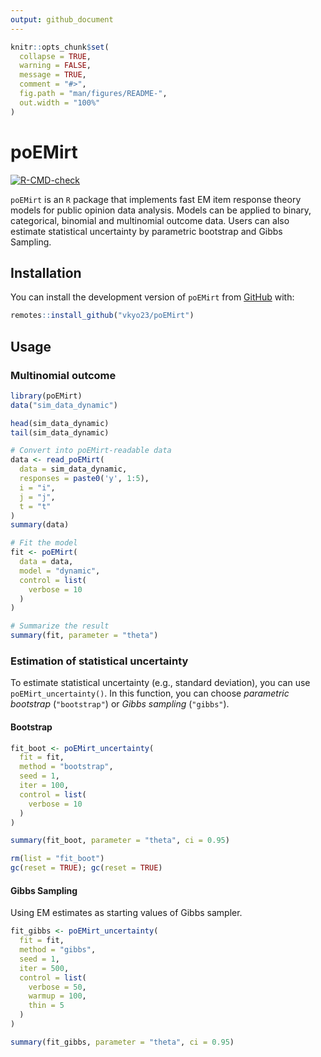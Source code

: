 ```yaml
---
output: github_document
---
```


<!-- README.md is generated from README.Rmd. Please edit that file -->

```r
knitr::opts_chunk$set(
  collapse = TRUE,
  warning = FALSE,
  message = TRUE,
  comment = "#>",
  fig.path = "man/figures/README-",
  out.width = "100%"
)
```

# poEMirt

<!-- badges: start -->
[![R-CMD-check](https://github.com/vkyo23/poEMirt/actions/workflows/R-CMD-check.yaml/badge.svg)](https://github.com/vkyo23/poEMirt/actions/workflows/R-CMD-check.yaml)
<!-- badges: end -->

`poEMirt` is an `R` package that implements fast EM item response theory models for public opinion data analysis. 
Models can be applied to binary, categorical, binomial and multinomial outcome data. Users can also estimate statistical uncertainty by parametric bootstrap and Gibbs Sampling.

## Installation

You can install the development version of `poEMirt` from [GitHub](https://github.com) with: 

```r
remotes::install_github("vkyo23/poEMirt")
```

## Usage

### Multinomial outcome

```r
library(poEMirt)
data("sim_data_dynamic")

head(sim_data_dynamic)
tail(sim_data_dynamic)

# Convert into poEMirt-readable data
data <- read_poEMirt(
  data = sim_data_dynamic,
  responses = paste0('y', 1:5),
  i = "i",
  j = "j",
  t = "t"
)
summary(data)

# Fit the model
fit <- poEMirt(
  data = data,
  model = "dynamic",
  control = list(
    verbose = 10
  )
)

# Summarize the result
summary(fit, parameter = "theta")
```

### Estimation of statistical uncertainty

To estimate statistical uncertainty (e.g., standard deviation), you can use `poEMirt_uncertainty()`. In this function, you can choose *parametric bootstrap* (`"bootstrap"`) or *Gibbs sampling* (`"gibbs"`).

#### Bootstrap

```r
fit_boot <- poEMirt_uncertainty(
  fit = fit,
  method = "bootstrap",
  seed = 1,
  iter = 100,
  control = list(
    verbose = 10
  )
)

summary(fit_boot, parameter = "theta", ci = 0.95)
```

```r
rm(list = "fit_boot")
gc(reset = TRUE); gc(reset = TRUE)
```


#### Gibbs Sampling

Using EM estimates as starting values of Gibbs sampler.

```r
fit_gibbs <- poEMirt_uncertainty(
  fit = fit,
  method = "gibbs",
  seed = 1,
  iter = 500,
  control = list(
    verbose = 50,
    warmup = 100,
    thin = 5
  )
)

summary(fit_gibbs, parameter = "theta", ci = 0.95)
```

